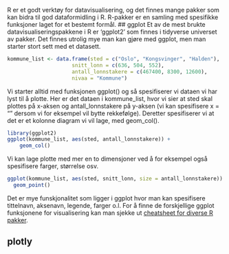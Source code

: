 R er et godt verktøy for datavisualisering, og det finnes mange pakker som kan bidra til god dataformidling i R. R-pakker er en samling med spesifikke funksjoner laget for et bestemt formål. 
## ggplot
Et av de mest brukte datavisualiseringspakkene i R er 'ggplot2' som finnes i tidyverse universet av pakker. Det finnes utrolig mye man kan gjøre med ggplot, men man starter stort sett med et datasett. 

```r
kommune_list <- data.frame(sted = c("Oslo", "Kongsvinger", "Halden"), 
                     snitt_lonn = c(636, 504, 552), 
                     antall_lonnstakere = c(467400, 8300, 12600),
                     nivaa = "Kommune")
```
Vi starter alltid med funksjonen ggplot() og så spesifiserer vi dataen vi har lyst til å plotte. Her er det dataen i kommune_list, hvor vi sier at sted skal plottes på x-aksen og antall_lonnstakere på y-aksen (vi kan spesifisere x = "" dersom vi for eksempel vil bytte rekkefølge). Deretter spesifiserer vi at det er et kolonne diagram vi vil lage, med geom_col(). 
```r
library(ggplot2)
ggplot(kommune_list, aes(sted, antall_lonnstakere)) + 
    geom_col()
```
Vi kan lage plotte med mer en to dimensjoner ved å for eksempel også spesifisere farger, størrelse osv. 
```r
ggplot(kommune_list, aes(sted, snitt_lonn, size = antall_lonnstakere)) + 
  geom_point()
```
Det er mye funskjonalitet som ligger i ggplot hvor man kan spesifisere tittelnavn, aksenavn, legende, farger o.l. 
For å finne de forskjellige ggplot funksjonene for visualisering kan man sjekke ut [cheatsheet for diverse R pakker](https://posit.co/resources/cheatsheets/?type=posit-cheatsheets&_page=2/). 

## plotly


